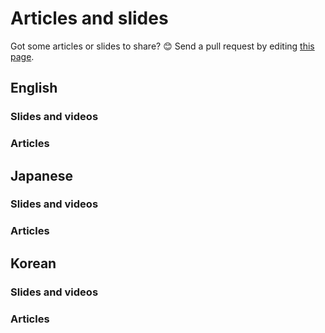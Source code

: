 
# Articles and slides

<Tip>

Got some articles or slides to share? 😊
Send a pull request by editing [this page](https://github.com/line/armeria/edit/master/site/src/pages/community/articles.mdx).

</Tip>

## English

### Slides and videos

<Article
  title="LINE Bot API with Armeria"
  url="https://sookiwi.com/resources/LINE-Bot-API-with-Armeria.pdf"
  author="Soo Kim"
  date="20191117"
  type="slides"
/>

<Article
  title="Armeria: A microservice framework well-suited everywhere"
  url="https://youtu.be/Vr-0GKUmzo8"
  author="Trustin Lee"
  date="20191026"
  type="video"
/>

<Article
  title="Lesson learned from the adoption of Armeria to LINE's authentication system"
  url="https://speakerdeck.com/line_developers/lesson-learned-from-the-adoption-of-armeria-to-lines-authentication-system"
  author="Masahiro Ide"
  date="20190815"
  type="slides"
/>

<Article
  title="gRPC for the Thrifty: gRPC at Slack"
  url="https://static.sched.com/hosted_files/grpconf19/ff/gRPC%20for%20the%20Thrifty.pdf"
  author="Josh Wills"
  date="20190321"
  type="slides"
/>

<Article
  title="Armeria: LINE's next generation RPC layer"
  url="https://speakerdeck.com/trustin/armeria-lines-next-generation-rpc-layer"
  author="Trustin Lee"
  date="20160216"
  type="slides"
/>

### Articles

<Article
  title="Effective gRPC"
  url="https://medium.com/dev-genius/effective-grpc-9152bea2cf50"
  author="Viktor Taranenko"
  date="20200718"
  description="
    Learn the best practices for working with gRPC and find out how Armeria simplifies your setup with its
    out-of-the-box gRPC-Web support and auto-generated online debug tool, removing the needs for proxy servers
    such as Envoy.
  "
/>

<Article
  title="Using Circuit Breakers with Armeria"
  url="https://engineering.linecorp.com/en/blog/circuit-breakers-armeria/"
  author="Seung-hwan Joo"
  date="20200708"
/>

<Article
  title="Using Reactive Streams with Armeria - Part 2"
  url="https://engineering.linecorp.com/en/blog/reactive-streams-armeria-2/"
  author="Ik-hoon Um"
  date="20200703"
/>

<Article
  title="Using Reactive Streams with Armeria - Part 1"
  url="https://engineering.linecorp.com/en/blog/reactive-streams-armeria-1/"
  author="Ik-hoon Um"
  date="20200506"
/>

<Article
  title="Monitoring a Spring Boot app in Kubernetes – What I learned from Devoxx Belgium 2019"
  url="https://engineering.linecorp.com/en/blog/monitoring-a-spring-boot-app-in-kubernetes-what-i-learned-from-devoxx-belgium-2019/"
  author="Teodor Vasilev"
  date="20191223"
/>

<Article
  title="Make your GitHub contributions calendar greener (featuring Armeria Sprint)!"
  url="https://engineering.linecorp.com/en/blog/armeria-sprint-1/"
  author="Seo-yeon Lee"
  date="20190514"
/>

<Article
  title="Thank you for contributing to Armeria!"
  url="https://engineering.linecorp.com/en/blog/thank-you-for-contributing-to-armeria/"
  author="Seo-yeon Lee"
  date="20190416"
/>

<Article
  title="Making a basic web server with Java &amp; Armeria"
  url="https://engineering.linecorp.com/en/blog/making-a-basic-server-with-java-armeria/"
  author="In-seong Yoon"
  date="20180817"
/>

<Article
  title="Applying CircuitBreaker to Channel Gateway"
  url="https://engineering.linecorp.com/en/blog/applying-circuitbreaker-to-channel-gateway/"
  author="Jong-hun Shin"
  date="20160805"
/>

<Article
  title="Circuit breakers for distributed services"
  url="https://engineering.linecorp.com/en/blog/circuit-breakers-for-distributed-services/"
  author="Yuichi Ono"
  date="20160725"
/>

<Article
  title="Open-sourcing Armeria"
  url="https://engineering.linecorp.com/en/blog/open-sourcing-armeria/"
  author="Trustin Lee"
  date="20160414"
/>

## Japanese

### Slides and videos

<Article
  title="LINE スタンプショップにおける Zipkin 利用事例"
  url="https://www.slideshare.net/linecorp/line-zipkin"
  author="林康司, 川田裕貴"
  date="20180523"
  type="slides"
/>

### Articles

<Article
  title="Let’s play Reactive Streams with Armeria vol.2"
  url="https://engineering.linecorp.com/ja/blog/reactive-streams-with-armeria-2/"
  author="Ik-hoon Um"
  date="20200703"
/>

<Article
  title="Let’s play Reactive Streams with Armeria vol.1"
  url="https://engineering.linecorp.com/ja/blog/reactive-streams-with-armeria-1/"
  author="Ik-hoon Um"
  date="20200506"
/>

<Article
  title="Devoxx Belgiumで学んだ方法でKubernetes上のSpring Bootをモニタリングする"
  url="https://engineering.linecorp.com/ja/blog/monitoring-a-spring-boot-app-in-kubernetes-what-i-learned-from-devoxx-belgium-2019/"
  author="Teodor Vasilev"
  date="20191223"
/>

<Article
  title="Spring BootとArmeriaでHTTP/2のh2cを試す"
  url="https://hirakida29.hatenablog.com/entry/2019/11/30/231927"
  author="開田陽介"
  date="20191130"
/>

<Article
  title="「ArmeriaとCentral Dogmaから学ぶ、マイクロサービスに必要な機能」というタイトルで発表してきた"
  url="https://matsumana.info/blog/2019/07/31/learn-from-armeria-and-central-dogma/"
  author="松﨑学"
  date="20190731"
/>

<Article
  title="Armeriaで始めるDNSのSRV Recordを使った クライアントサイドロードバランシング"
  url="https://progret.hatenadiary.com/entry/2019/06/26/144923"
  author="wreulicke"
  date="20190626"
/>

<Article
  title="GitHub Contributions グラフを緑豊かにしてみましょう (feat. Armeria Sprint)"
  url="https://engineering.linecorp.com/ja/blog/armeria-sprint-1/"
  author="Seo-yeon Lee"
  date="20190514"
/>

<Article
  title="オープンソース「Armeria」のコントリビュータのためのイベントを開催しました"
  url="https://engineering.linecorp.com/ja/blog/thank-you-for-contributing-to-armeria/"
  author="Seo-yeon Lee"
  date="20190416"
/>

<Article
  title="ArmeriaアプリをCentral Dogmaと連携させてKubernetes上で動かす"
  url="https://matsumana.info/blog/2018/11/12/armeria-with-centraldogma-on-k8s/"
  author="松﨑学"
  date="20181112"
/>

<Article
  title="実践マイクロサービス — コンポーネント分割やトラブル回避の考え方をLINEの導入事例に学ぶ"
  url="https://employment.en-japan.com/engineerhub/entry/2018/10/09/110000"
  author="佐藤春旗"
  date="20181019"
/>

<Article
  title="ArmeriaのCircuit Breaker"
  url="https://matsumana.info/blog/2018/09/29/armeria-circuit-breaker/"
  author="松﨑学"
  date="20180929"
/>

<Article
  title="Armeria w/ Zipkin"
  url="https://matsumana.info/blog/2018/09/04/armeria-with-zipkin/"
  author="松﨑学"
  date="20180904"
/>

<Article
  title="Getting started Armeria w/ Spring Boot"
  url="https://matsumana.info/blog/2018/08/20/getting-started-armeria-with-spring-boot/"
  author="松﨑学"
  date="20180820"
/>

<Article
  title="マイクロサービスフレームワークArmeriaを始める"
  url="https://nowokay.hatenablog.com/entry/20180409/1523306612"
  author="岸田哉生"
  date="20180409"
/>

<Article
  title="RxJava 2とArmeriaでマイクロサービスを非同期化してみた"
  url="https://engineering.linecorp.com/ja/blog/asynchronous-micro-service-in-rxjava-2-armeria/"
  author="川田裕貴"
  date="20171202"
/>

<Article
  title="チャネルゲートウェイへのCircuit Breakerの適用"
  url="https://engineering.linecorp.com/ja/blog/applying-circuitbreaker-to-channel-gateway/"
  author="Jong-hun Shin"
  date="20160805"
/>

<Article
  title="分散サービス環境へのCircuit Breakerの適用"
  url="https://engineering.linecorp.com/ja/blog/circuit-breakers-for-distributed-services/"
  author="Yuichi Ono"
  date="20160715"
/>

<Article
  title="社内プロジェクト「Armeria」をオープンソース化するために行った６つのステップ"
  url="https://engineering.linecorp.com/ja/blog/open-sourcing-armeria/"
  author="Trustin Lee"
  date="20160414"
/>

## Korean

### Slides and videos

<Article
  title="Armeria: 어디서나 잘 어울리는 마이크로서비스 프레임워크"
  url="https://tv.naver.com/v/11267414"
  author="이희승"
  date="20191026"
  type="video"
/>

### Articles

<Article
  title="Armeria로 Reactive Streams와 놀자! – 2"
  url="https://engineering.linecorp.com/ko/blog/reactive-streams-with-armeria-2/"
  author="엄익훈"
  date="20200703"
/>

<Article
  title="Armeria로 Reactive Streams와 놀자! – 1"
  url="https://engineering.linecorp.com/ko/blog/reactive-streams-with-armeria-1/"
  author="엄익훈"
  date="20200506"
/>

<Article
  title="Armeria의 서킷 브레이커 사용해 보기"
  url="https://engineering.linecorp.com/ko/blog/try-armeria-circuit-breaker/"
  author="주승환"
  date="20200427"
/>

<Article
  title="Spring WebFlux와 Armeria를 이용하여 Microservice에 필요한 Reactive + RPC 동시에 잡기"
  url="https://d2.naver.com/helloworld/6080222"
  author="이준행"
  date="20200219"
/>

<Article
  title="생애 첫 오픈 소스 기여 경험 (feat. Armeria)"
  url="https://engineering.linecorp.com/ko/blog/my-first-opensource-contribution-to-armeria/"
  author="강우진"
  date="20191224"
/>

<Article
  title="2019 컨트리뷰톤 (feat. Armeria)"
  url="https://heowc.dev/2019/11/04/2019-contributon-feat-armeria/"
  author="허원철"
  date="20191104"
/>

<Article
  title="Armeria 컨트리뷰션 회고"
  url="https://junojunho.github.io/review-contribution-on-armeria/"
  author="김준호"
  date="20190621"
/>

<Article
  title="첫 오픈 소스 컨트리뷰션 경험기"
  url="https://jongmin92.github.io/2019/05/18/Etc/open-source-experience/"
  author="김종민"
  date="20190518"
/>

<Article
  title="GitHub Contributions 그래프를 푸릇푸릇하게 만들어보아요 (feat. Armeria Sprint)"
  url="https://engineering.linecorp.com/ko/blog/armeria-sprint-1/"
  author="이서연"
  date="20190514"
/>

<Article
  title="오픈소스 Armeria의 기여자를 위한 이벤트를 진행하였습니다"
  url="https://engineering.linecorp.com/ko/blog/thank-you-for-contributing-to-armeria/"
  author="이서연"
  date="20190416"
/>

<Article
  title="Channel Gateway에 Circuit Breaker 적용"
  url="https://engineering.linecorp.com/ko/blog/applying-circuitbreaker-to-channel-gateway/"
  author="신종훈"
  date="20160805"
/>

<Article
  title="분산 서비스 환경에 대한 Circuit Breaker 적용"
  url="https://engineering.linecorp.com/ko/blog/circuit-breakers-for-distributed-services/"
  author="Yuichi Ono"
  date="20160725"
/>

<Article
  title="Armeria 오픈소스화 이야기"
  url="https://engineering.linecorp.com/ko/blog/open-sourcing-armeria/"
  author="이희승"
  date="20160414"
/>
